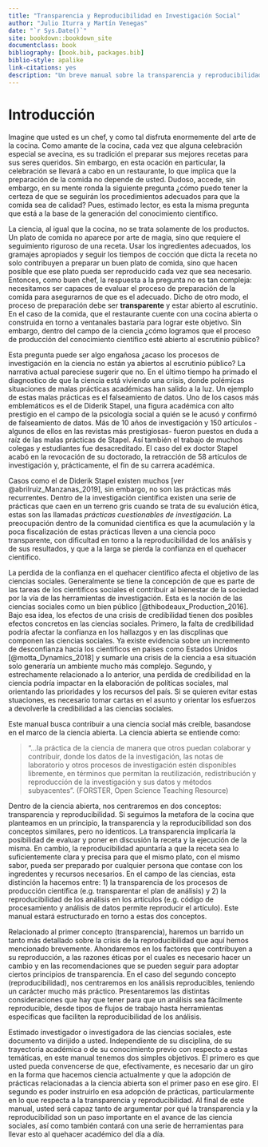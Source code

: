 ```yaml
---
title: "Transparencia y Reproducibilidad en Investigación Social"
author: "Julio Iturra y Martín Venegas"
date: "`r Sys.Date()`"
site: bookdown::bookdown_site
documentclass: book
bibliography: [book.bib, packages.bib]
biblio-style: apalike
link-citations: yes
description: "Un breve manual sobre la transparencia y reproducibilidad en las ciencias sociales."
---
```


# Introducción {#intro}

Imagine que usted es un chef, y como tal disfruta enormemente del arte de la cocina. Como amante de la cocina, cada vez que alguna celebración especial se avecina, es su tradición el preparar sus mejores recetas para sus seres queridos. Sin embargo, en esta ocación en particular, la celebración se llevará a cabo en un restaurante, lo que implica que la preparación de la comida no depende de usted. Dudoso, accede, sin embargo, en su mente ronda la siguiente pregunta ¿cómo puedo tener la certeza de que se seguirán los procedimientos adecuados para que la comida sea de calidad? Pues, estimado lector, es esta la misma pregunta que está a la base de la generación del conocimiento científico.

La ciencia, al igual que la cocina, no se trata solamente de los productos. Un plato de comida no aparece por arte de magia, sino que requiere el seguimiento riguroso de una receta. Usar los ingredientes adecuados, los gramajes apropiados y seguir los tiempos de cocción que dicta la receta no solo contribuyen a preparar un buen plato de comida, sino que hacen posible que ese plato pueda ser reproducido cada vez que sea necesario. Entonces, como buen chef, la respuesta a la pregunta no es tan compleja: necesitamos ser capaces de evaluar el proceso de preparación de la comida para asegurarnos de que es el adecuado. Dicho de otro modo, el proceso de preparación debe ser **transparente** y estar abierto al escrutinio. En el caso de la comida, que el restaurante cuente con una cocina abierta o construida en torno a ventanales bastaría para lograr este objetivo. Sin embargo, dentro del campo de la ciencia ¿cómo logramos que el proceso de producción del conocimiento científico esté abierto al escrutinio público?

Esta pregunta puede ser algo engañosa ¿acaso los procesos de investigación en la ciencia no están ya abiertos al escrutinio público? La narrativa actual pareciese sugerir que no. En el último tiempo ha primado el diagnostico de que la ciencia está viviendo una crisis, donde polémicas situaciones de malas prácticas académicas han salido a la luz. Un ejemplo de estas malas prácticas es el falseamiento de datos. Uno de los casos más emblemáticos es el de Diderik Stapel, una figura académica con alto prestigio en el campo de la psicología social a quién se le acusó y confirmó de falseamiento de datos. Más de 10 años de investigación y 150 artículos -algunos de ellos en las revistas más prestigiosas- fueron puestos en duda a raíz de las malas prácticas de Stapel. Así también el trabajo de muchos colegas y estudiantes fue desacreditado. El caso del ex doctor Stapel acabó en la revocación de su doctorado, la retracción de 58 artículos de investigación y, prácticamente, el fin de su carrera académica.

Casos como el de Diderik Stapel existen muchos [ver @abrilruiz_Manzanas_2019], sin embargo, no son las prácticas más recurrentes. Dentro de la investigación científica existen una serie de prácticas que caen en un terreno gris cuando se trata de su evalución ética, estas son las llamadas _prácticas cuestionables de investigación_. La preocupación dentro de la comunidad cientifica es que la acumulación y la poca fiscalización de estas prácticas lleven a una ciencia poco transparente, con dificultad en torno a la reproducibilidad de los análisis y de sus resultados, y que a la larga se pierda la confianza en el quehacer científico.

La perdida de la confianza en el quehacer cientifico afecta el objetivo de las ciencias sociales. Generalmente se tiene la concepción de que es parte de las tareas de los cientificos sociales el contribuir al bienestar de la sociedad por la vía de las herramientas de investigación. Esta es la noción de las ciencias sociales como un bien público [@thibodeaux_Production_2016]. Bajo esa idea, los efectos de una crisis de credibilidad tienen dos posibles efectos concretos en las ciencias sociales. Primero, la falta de credibilidad podría afectar la confianza en los hallazgos y en las discplinas que componen las ciencias sociales. Ya existe evidencia sobre un incremento de desconfianza hacia los cientificos en países como Estados Unidos [@motta_Dynamics_2018] y sumarle una crisis de la ciencia a esa situación solo generaría un ambiente mucho más complejo. Segundo, y estrechamente relacionado a lo anterior, una perdida de credibilidad en la ciencia podría impactar en la elaboración de políticas sociales, mal orientando las prioridades y los recursos del país. Si se quieren evitar estas stuaciones, es necesario tomar cartas en el asunto y orientar los esfuerzos a devolverle la credibilidad a las ciencias sociales.

Este manual busca contribuir a una ciencia social más creíble, basandose en el marco de la ciencia abierta. La ciencia abierta se entiende como:

> "...la práctica de la ciencia de manera que otros puedan colaborar y contribuir, donde los datos de la investigación, las notas de laboratorio y otros procesos de investigación estén disponibles libremente, en términos que permitan la reutilización, redistribución y reproducción de la investigación y sus datos y métodos subyacentes". (FORSTER, Open Science Teaching Resource)

Dentro de la ciencia abierta, nos centraremos en dos conceptos: transparencia y reproducibilidad. Si seguimos la metafora de la cocina que planteamos en un principio, la transparencia y la reproducibilidad son dos conceptos similares, pero no identicos. La transparencia implicaría la posibilidad de evaluar y poner en discusión la receta y la ejecución de la misma. En cambio, la reproducibilidad apuntaría a que la receta sea lo suficientemente clara y precisa para que el mismo plato, con el mismo sabor, pueda ser preparado por cualquier persona que contase con los ingredentes y recursos necesarios. En el campo de las ciencias, esta distinción la hacemos entre: 1) la transparencia de los procesos de producción científica (e.g. transparentar el plan de análisis) y 2) la reproducibilidad de los análisis en los artículos (e.g. código de procesamiento y análisis de datos permite reproducir el artículo). Este manual estará estructurado en torno a estas dos conceptos.

Relacionado al primer concepto (transparencia), haremos un barrido un tanto más detallado sobre la crisis de la reproducibilidad que aquí hemos mencionado brevemente. Ahondaremos en los factores que contribuyen a su reproducción, a las razones éticas por el cuales es necesario hacer un cambio y en las recomendaciones que se pueden seguir para adoptar ciertos principios de transparencia. En el caso del segundo concepto (reproducibilidad), nos centraremos en los análisis reproducibles, teniendo un carácter mucho más práctico. Presentaremos las distintas consideraciones que hay que tener para que un análisis sea fácilmente reproducible, desde tipos de flujos de trabajo hasta herramientas especificas que faciliten la reproducibilidad de los análisis.

Estimado investigador o investigadora de las ciencias sociales, este documento va dirijido a usted. Independiente de su disciplina, de su trayectoria académica o de su conocimiento previo con respecto a estas temáticas, en este manual tenemos dos simples objetivos. El primero es que usted pueda convencerse de que, efectivamente, es necesario dar un giro en la forma que hacemos ciencia actualmente y que la adopción de prácticas relacionadas a la ciencia abierta son el primer paso en ese giro. El segundo es poder instruirlo en esa adopción de prácticas, particularmente en lo que respecta a la transparencia y reproducibilidad. Al final de este manual, usted será capaz tanto de argumentar por qué la transparencia y la reproducibilidad son un paso importante en el avance de las ciencia sociales, así como también contará con una serie de herramientas para llevar esto al quehacer académico del día a día.
